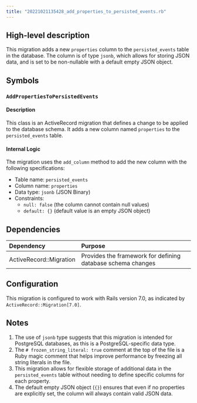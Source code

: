 ```yaml
---
title: "20221021135428_add_properties_to_persisted_events.rb"
---
```


## High-level description
This migration adds a new `properties` column to the `persisted_events` table in the database. The column is of type `jsonb`, which allows for storing JSON data, and is set to be non-nullable with a default empty JSON object.

## Symbols

### `AddPropertiesToPersistedEvents`
#### Description
This class is an ActiveRecord migration that defines a change to be applied to the database schema. It adds a new column named `properties` to the `persisted_events` table.

#### Internal Logic
The migration uses the `add_column` method to add the new column with the following specifications:
- Table name: `persisted_events`
- Column name: `properties`
- Data type: `jsonb` (JSON Binary)
- Constraints: 
  - `null: false` (the column cannot contain null values)
  - `default: {}` (default value is an empty JSON object)

## Dependencies
| Dependency | Purpose |
|:-----------|:--------|
| ActiveRecord::Migration | Provides the framework for defining database schema changes |

## Configuration
This migration is configured to work with Rails version 7.0, as indicated by `ActiveRecord::Migration[7.0]`.

## Notes
1. The use of `jsonb` type suggests that this migration is intended for PostgreSQL databases, as this is a PostgreSQL-specific data type.
2. The `# frozen_string_literal: true` comment at the top of the file is a Ruby magic comment that helps improve performance by freezing all string literals in the file.
3. This migration allows for flexible storage of additional data in the `persisted_events` table without needing to define specific columns for each property.
4. The default empty JSON object (`{}`) ensures that even if no properties are explicitly set, the column will always contain valid JSON data.